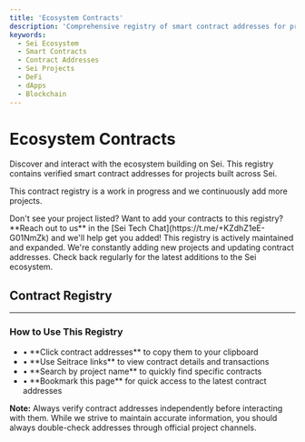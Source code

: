 ```yaml
---
title: 'Ecosystem Contracts'
description: 'Comprehensive registry of smart contract addresses for projects building on Sei. Find verified contract addresses organized by project.'
keywords:
  - Sei Ecosystem
  - Smart Contracts
  - Contract Addresses
  - Sei Projects
  - DeFi
  - dApps
  - Blockchain
---
```



# Ecosystem Contracts

Discover and interact with the ecosystem building on Sei. This registry contains verified smart contract addresses for projects built across Sei.

<Callout type="info">This contract registry is a work in progress and we continuously add more projects.</Callout>

<Callout emoji="🚀" title="Add Your Project">
  Don't see your project listed? Want to add your contracts to this registry? **Reach out to us** in the [Sei Tech Chat](https://t.me/+KZdhZ1eE-G01NmZk) and we'll help get you added!
</Callout>

<Callout emoji="⚠️" title="Work in Progress">
  This registry is actively maintained and expanded. We're constantly adding new projects and updating contract addresses. Check back regularly for the latest additions to the Sei ecosystem.
</Callout>

## Contract Registry

<RemoteSheetData />

---

<div className="mt-8 p-6 bg-gray-50 dark:bg-gray-900 rounded-lg">
  <h3 className="text-lg font-semibold mb-3">How to Use This Registry</h3>
  <ul className="space-y-2 text-sm">
    <li>• **Click contract addresses** to copy them to your clipboard</li>
    <li>• **Use Seitrace links** to view contract details and transactions</li>
    <li>• **Search by project name** to quickly find specific contracts</li>
    <li>• **Bookmark this page** for quick access to the latest contract addresses</li>
  </ul>
</div>

<div className="mt-6 p-4 border-l-4 border-blue-500 bg-blue-50 dark:bg-blue-900/20">
  <p className="text-sm">
    <strong>Note:</strong> Always verify contract addresses independently before interacting with them. While we strive to maintain accurate information, you should always double-check addresses through official project channels.
  </p>
</div>
